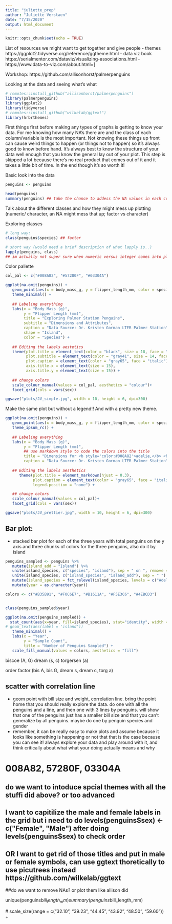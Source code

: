 ```yaml
---
title: "juliette_prep"
author: "Juliette Verstaen"
date: "7/15/2020"
output: html_document
---
```


```r
knitr::opts_chunk$set(echo = TRUE)
```

List of resources we might want to get together and give people
- themes https://ggplot2.tidyverse.org/reference/ggtheme.html
- data viz book https://serialmentor.com/dataviz/visualizing-associations.html
- https://www.data-to-viz.com/about.html=]


Workshop:
https://github.com/allisonhorst/palmerpenguins

Looking at the data and seeing what's what
```r
# remotes::install_github("allisonhorst/palmerpenguins")
library(palmerpenguins)
library(ggplot2)
library(tidyverse)
# remotes::install_github("wilkelab/ggtext")
library(hrbrthemes)
```

First things first before making any types of graphs is getting to know your data. For me knowing how many NA's there are and the class of each column/variable is the most important. Not knowing these things up front can cause weird things to happen (or things not to happen) so it's always good to know before hand. It's always best to know the structure of your data well enough that you know the general lay out of your plot. This step is skipped a lot because there's no real product that comes out of it and it takes a little bit of time. In the end though it's so worth it!

Basic look into the data
```r
penguins <- penguins

head(penguins)
summary(penguins) ## take the chance to addess the NA values in each column
```

Talk about the different classes and how they might mess up plotting (numeric/ character, an NA might mess that up; factor vs character)

Exploring classes
```r
# long way:
class(penguins$species) ## factor

# short way (would need a brief description of what lapply is..)
lapply(penguins, class)
## im actually not super sure when numeric versus integer comes into play for graphing... anyone?
```

Color pallette
```r
col_pal <- c("#008A82", "#57280F", "#03304A")
```


```r

ggplot(na.omit(penguins)) +
   geom_point(aes(x = body_mass_g, y = flipper_length_mm, color = species, shape = island), size = 2) +
   theme_minimal() +
   
   ## Labeling everything
   labs(x = "Body Mass (g)",
        y = "Flipper Length (mm)",
        title = "Exploring Palmer Station Penguins",
        subtitle = "Dimensions and Attributes",
        caption = "Data Source: Dr. Kristen Gorman LTER Palmer Station",
        shape = "Island",
        color = "Species") +
   
   ## Editing the labels aestetics
   theme(plot.title = element_text(color = "black", size = 18, face = "bold", hjust = 0.5),
         plot.subtitle = element_text(color = "gray41", size = 14, face = "bold", hjust = 0.5),
         plot.caption = element_text(color = "gray65", face = "italic"),
         axis.title.x = element_text(size = 15),
         axis.title.y = element_text(size = 15)) +
   
   ## change colors
   scale_colour_manual(values = col_pal, aesthetics = "colour")+
   facet_grid(cols = vars(sex)) 

ggsave("plots/JV_simple.jpg", width = 10, height = 6, dpi=300) 
```

Make the same plot but without a legend!! And with a pretty new theme. 
```r

ggplot(na.omit(penguins)) +
   geom_point(aes(x = body_mass_g, y = flipper_length_mm, color = species)) +
   theme_ipsum_rc() +
   
   ## Labeling everything
   labs(x = "Body Mass (g)",
        y = "Flipper Length (mm)",
        ## use markdown style to code the colors into the title
        title = "Dimensions for <b style='color:#008A82'>adelie,</b> <b style='color:#57280F'>chinstrap,</b> and <b style='color:#03304A'>gentoos</b> penguins",
        caption = "Data Source: Dr. Kristen Gorman LTER Palmer Station") +
   
   ## Editing the labels aesthetics
      theme(plot.title = element_markdown(hjust = 0.3),
            plot.caption = element_text(color = "gray65", face = "italic", size = 8),
            legend.position = "none") +

   ## change colors
   scale_colour_manual(values = col_pal)+
   facet_grid(cols = vars(sex)) 

ggsave("plots/JV_prettier.jpg", width = 10, height = 6, dpi=300) 
```






## Bar plot:
- stacked bar plot for each of the three years with total penguins on the y axis and three chunks of colors for the three penguins, also do it by island

```r

penguins_sampled <- penguins %>% 
   mutate(island_add = "Island") %>% 
   unite(island_species, c("species", "island"), sep = " on ", remove = FALSE) %>% 
   unite(island_species, c("island_species", "island_add"), sep = " ") %>% 
   mutate(island_species = fct_relevel(island_species, levels = c("Adelie on Biscoe Island", "Gentoo on Biscoe Island", "Adelie on Dream Island", "Chinstrap on Dream Island", "Adelie on Torgersen Island"))) %>% 
   mutate(year = as.character(year))

colors <- c("#B35B91", "#F0C6E7", "#B1611A", "#F5E3C6", "#4EBCD3")


class(penguins_sampled$year)

ggplot(na.omit(penguins_sampled)) +
  stat_count(aes(x=year, fill=island_species), stat="identity", width = 0.6) +
# geom_text(aes(label = 'island'))
   theme_minimal() +
   labs(x = "Year",
        y = "Sample Count",
        title = "Number of Penguins Sampled") + 
   scale_fill_manual(values = colors, aesthetics = "fill") 


```

biscoe (A, G)
dream (s, c)
torgersen (a)

order factor (bis A, bis G, dream s, dream c, torg a)


## scatter with correlation line
- geom point with bill size and weight, correlation line. bring the point home that you should really explore the data. do one with all the penguins and a line, and then one with 3 lines by penguins. will show that one of the penguins just has a smaller bill size and that you can't generalize by all penguins. maybe do one by penguin species and gender
- remember, it can be really easy to make plots and assume because it looks like something is happening or not that that is the case because you can see it! always explore your data and play around with it, and think critically about what what your doing actually means and why


# 008A82, 57280F, 03304A
## do we want to intoduce spcial themes with all the stuffi did above? or too advanced
## I want to capitilize the male and female labels in the grid but i need to do levels(penguins$sex) <- c("Female", "Male") after doing levels(penguins$sex) to check order
## OR I want to get rid of those titles and put in male or female symbols, can use ggtext thoretically to use picutrees instead https://github.com/wilkelab/ggtext


##do we want to remove NAs? or plot them like allison did 

unique(penguins$bill_length_mm)
summary(penguins$bill_length_mm)

 # scale_size(range = c("32.10", "39.23", "44.45", "43.92", "48.50", "59.60")) +



#############







